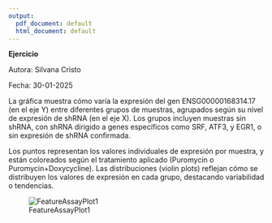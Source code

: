```yaml
---
output:
  pdf_document: default
  html_document: default
---
```

**Ejercicio**



Autora: Silvana Cristo

Fecha: 30-01-2025  


La gráfica muestra cómo varía la expresión del gen ENSG00000168314.17 (en el eje Y) entre diferentes grupos de muestras, agrupados según su nivel de expresión de shRNA (en el eje X). Los grupos incluyen muestras sin shRNA, con shRNA dirigido a genes específicos como SRF, ATF3, y EGR1, o sin expresión de shRNA confirmada.

Los puntos representan los valores individuales de expresión por muestra, y están coloreados según el tratamiento aplicado (Puromycin o Puromycin+Doxycycline). Las distribuciones (violin plots) reflejan cómo se distribuyen los valores de expresión en cada grupo, destacando variabilidad o tendencias.


![FeatureAssayPlot1]("/home/silvanac/rnaseq_2025_notas/R/FeatureAssayPlot1_30-01-2025.png") 
